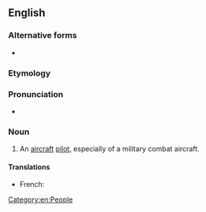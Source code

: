 ==English==

===Alternative forms===
* {{l|en|fly-boy}}

===Etymology===
{{compound|en|fly|boy}}

===Pronunciation===
* {{audio|En-au-flyboy.ogg|Audio (AU)|lang=en}}

===Noun===
{{en-noun}}

# {{lb|en|slang}} An [[aircraft]] [[pilot]], especially of a military combat aircraft.

====Translations====
{{trans-top|aircraft pilot, especially of a military combat aircraft}}
* French: {{t|fr|chevalier du ciel|m}}
{{trans-mid}}
{{trans-bottom}}

[[Category:en:People]]